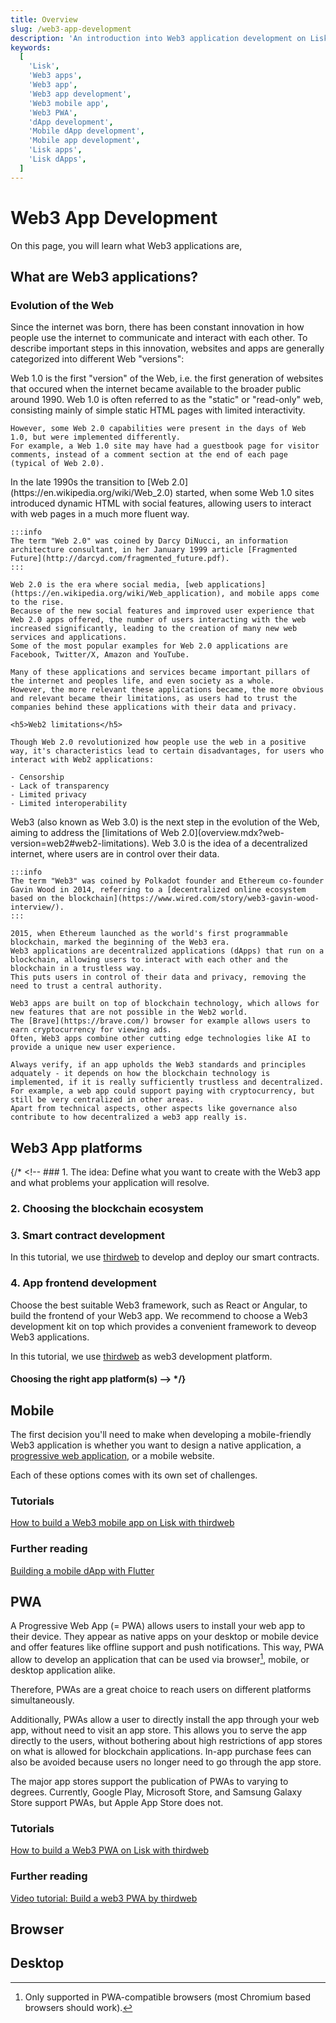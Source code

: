 ```yaml
---
title: Overview
slug: /web3-app-development
description: 'An introduction into Web3 application development on Lisk.'
keywords:
  [
    'Lisk',
    'Web3 apps',
    'Web3 app',
    'Web3 app development',
    'Web3 mobile app',
    'Web3 PWA',
    'dApp development',
    'Mobile dApp development',
    'Mobile app development',
    'Lisk apps',
    'Lisk dApps',
  ]
---
```


# Web3 App Development

On this page, you will learn what Web3 applications are, 

## What are Web3 applications?

### Evolution of the Web
Since the internet was born, there has been constant innovation in how people use the internet to communicate and interact with each other.
To describe important steps in this innovation, websites and apps are generally categorized into different Web "versions":

<Tabs queryString="web-version">
  <TabItem value="web1" label="Web 1.0">
    Web 1.0 is the first "version" of the Web, i.e. the first generation of websites that occured when the internet became available to the broader public around 1990.
    Web 1.0 is often referred to as the "static" or "read-only" web, consisting mainly of simple static HTML pages with limited interactivity.

    However, some Web 2.0 capabilities were present in the days of Web 1.0, but were implemented differently.
    For example, a Web 1.0 site may have had a guestbook page for visitor comments, instead of a comment section at the end of each page (typical of Web 2.0). 

  </TabItem>
  <TabItem value="web2" label="Web 2.0">
    In the late 1990s the transition to [Web 2.0](https://en.wikipedia.org/wiki/Web_2.0) started, when some Web 1.0 sites introduced dynamic HTML with social features, allowing users to interact with web pages in a much more fluent way. 

    :::info
    The term "Web 2.0" was coined by Darcy DiNucci, an information architecture consultant, in her January 1999 article [Fragmented Future](http://darcyd.com/fragmented_future.pdf).
    :::

    Web 2.0 is the era where social media, [web applications](https://en.wikipedia.org/wiki/Web_application), and mobile apps come to the rise.
    Because of the new social features and improved user experience that Web 2.0 apps offered, the number of users interacting with the web increased significantly, leading to the creation of many new web services and applications.
    Some of the most popular examples for Web 2.0 applications are Facebook, Twitter/X, Amazon and YouTube.

    Many of these applications and services became important pillars of the internet and peoples life, and even society as a whole.
    However, the more relevant these applications became, the more obvious and relevant became their limitations, as users had to trust the companies behind these applications with their data and privacy.

    <h5>Web2 limitations</h5>

    Though Web 2.0 revolutionized how people use the web in a positive way, it's characteristics lead to certain disadvantages, for users who interact with Web2 applications:

    - Censorship
    - Lack of transparency
    - Limited privacy  
    - Limited interoperability
  </TabItem>
  <TabItem value="web3" label="Web3" default>
    Web3 (also known as Web 3.0) is the next step in the evolution of the Web, aiming to address the [limitations of Web 2.0](overview.mdx?web-version=web2#web2-limitations).
    Web 3.0 is the idea of a decentralized internet, where users are in control over their data.

    :::info
    The term "Web3" was coined by Polkadot founder and Ethereum co-founder Gavin Wood in 2014, referring to a [decentralized online ecosystem based on the blockchain](https://www.wired.com/story/web3-gavin-wood-interview/).
    :::

    2015, when Ethereum launched as the world's first programmable blockchain, marked the beginning of the Web3 era.
    Web3 applications are decentralized applications (dApps) that run on a blockchain, allowing users to interact with each other and the blockchain in a trustless way.
    This puts users in control of their data and privacy, removing the need to trust a central authority.

    Web3 apps are built on top of blockchain technology, which allows for new features that are not possible in the Web2 world.
    The [Brave](https://brave.com/) browser for example allows users to earn cryptocurrency for viewing ads.
    Often, Web3 apps combine other cutting edge technologies like AI to provide a unique new user experience.

    Always verify, if an app upholds the Web3 standards and principles adquately - it depends on how the blockchain technology is implemented, if it is really sufficiently trustless and decentralized.
    For example, a web app could support paying with cryptocurrency, but still be very centralized in other areas.    
    Apart from technical aspects, other aspects like governance also contribute to how decentralized a web3 app really is.
  </TabItem>
</Tabs>

## Web3 App platforms

{/* <!-- ### 1. The idea:
Define what you want to create with the Web3 app and what problems your application will resolve.
### 2. Choosing the blockchain ecosystem
### 3. Smart contract development
In this tutorial, we use [thirdweb](https://thirdweb.com/) to develop and deploy our smart contracts.
### 4. App frontend development
Choose the best suitable Web3 framework, such as React or Angular, to build the frontend of your Web3 app.
We recommend to choose a Web3 development kit on top which provides a convenient framework to deveop Web3 applications.

In this tutorial, we use [thirdweb](https://thirdweb.com/) as web3 development platform.

#### Choosing the right app platform(s) --> */}

## Mobile
The first decision you'll need to make when developing a mobile-friendly Web3 application is whether you want to design a native application, a [progressive web application](#pwa), or a mobile website.

Each of these options comes with its own set of challenges. 

### Tutorials

[How to build a Web3 mobile app on Lisk with thirdweb](./build-a-web3-mobile-app.md)

### Further reading
[Building a mobile dApp with Flutter](https://medium.com/dash-community/building-a-mobile-dapp-with-flutter-be945c80315a)

## PWA
A Progressive Web App (= PWA) allows users to install your web app to their device.
They appear as native apps on your desktop or mobile device and offer features like offline support and push notifications.
This way, PWA allow to develop an application that can be used via browser[^1], mobile, or desktop application alike.

Therefore, PWAs are a great choice to reach users on different platforms simultaneously.

Additionally, PWAs allow a user to directly install the app through your web app, without need to visit an app store.
This allows you to serve the app directly to the users, without bothering about high restrictions of app stores on what is allowed for blockchain applications.
In-app purchase fees can also be avoided because users no longer need to go through the app store.

The major app stores support the publication of PWAs to varying to degrees.
Currently, Google Play, Microsoft Store, and Samsung Galaxy Store support PWAs, but Apple App Store does not.

[^1]: Only supported in PWA-compatible browsers (most Chromium based browsers should work).

### Tutorials

[How to build a Web3 PWA on Lisk with thirdweb](./build-a-web3-pwa.md)

### Further reading
[Video tutorial: Build a web3 PWA by thirdweb](https://www.youtube.com/watch?v=VU8i-dn2_GE)

## Browser

## Desktop


